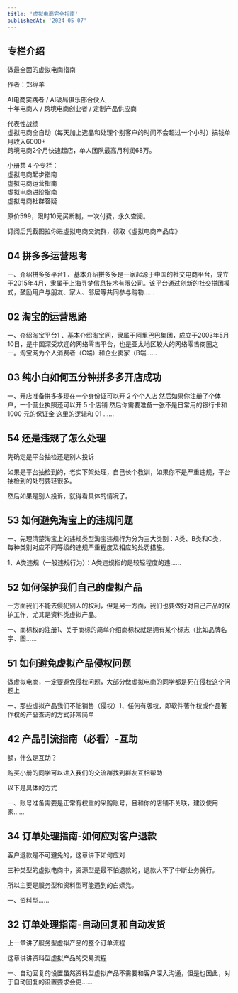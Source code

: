 ```yaml
---
title: '虚拟电商完全指南'
publishedAt: '2024-05-07'
---
```


## 专栏介绍

做最全面的虚拟电商指南  
   
作者：郑绵羊  
  
AI电商实践者 / AI破局俱乐部合伙人  
十年电商人 / 跨境电商创业者 / 定制产品供应商  
  
代表性战绩  
虚拟电商全自动（每天加上选品和处理个别客户的时间不会超过一个小时）搞钱单月收入6000+  
跨境电商2个月快速起店，单人团队最高月利润68万。  
   
小册共 4 个专栏：  
虚拟电商起步指南  
虚拟电商运营指南  
虚拟电商进阶指南  
虚拟电商社群答疑  
   
原价599，限时10元买断制，一次付费，永久查阅。   
   
订阅后凭截图拉你进虚拟电商交流群，领取《虚拟电商产品库》

## 04 拼多多运营思考
一、介绍拼多多平台1 、基本介绍拼多多是一家起源于中国的社交电商平台，成立于2015年4月，隶属于上海寻梦信息技术有限公司。该平台通过创新的社交拼团模式，鼓励用户与朋友、家人、邻居等共同参与购物......

## 02 淘宝的运营思路
一、介绍淘宝平台1 、基本介绍淘宝网，隶属于阿里巴巴集团，成立于2003年5月10日，是中国深受欢迎的网络零售平台，也是亚太地区较大的网络零售商圈之一。淘宝网为个人消费者（C端）和企业卖家（B端......

## 03 纯小白如何五分钟拼多多开店成功
一、开店准备拼多多现在一个身份证可以开 2 个个人店 然后如果你注册了个体户，一个营业执照还可以开 5 个店铺 然后你需要准备一张不是日常用的银行卡和 1000 元的保证金 这里的逻辑和 01 ......

## 54 还是违规了怎么处理
先确定是平台抽检还是别人投诉

如果是平台抽检到的，老实下架处理，自己长个教训，如果你不是严重违规，平台抽检到的处罚要轻很多。

然后如果是别人投诉，就得看具体的情况了。

## 53 如何避免淘宝上的违规问题
一、先理清楚淘宝上的违规类型淘宝违规行为分为三大类别：A类、B类和C类，每种类别对应不同等级的违规严重程度及相应的处罚措施。

1、A类违规（一般违规行为）：A类违规指的是较轻程度的违......

## 52 如何保护我们自己的虚拟产品
一方面我们不能去侵犯别人的权利，但是另一方面，我们也要做好对自己产品的保护工作，尤其是资料类虚拟产品。

一、商标权的注册1、关于商标的简单介绍商标权就是拥有某个标志（比如品牌名字、图......

## 51 如何避免虚拟产品侵权问题
做虚拟电商，一定要避免侵权问题，大部分做虚拟电商的同学都是死在侵权这个问题上

一、那些虚拟产品我们不能销售（侵权）1、任何有版权，即软件著作权或作品著作权的产品查询的方式非常简单

## 42 产品引流指南（必看）-互助
额，什么是互助？

购买小册的同学可以进入我们的交流群找到群友互相帮助

以下是具体的方式

一、账号准备需要是正常有权重的采购账号，且和你的店铺不关联，建议使用家......

## 34 订单处理指南-如何应对客户退款
客户退款是不可避免的，这章讲下如何应对

三种类型的虚拟电商中，资源型是最不怕退款的，退款大不了中断业务就行。

所以主要是服务型和资料型可能遇到的白嫖党。

一、资料型......

## 32 订单处理指南-自动回复和自动发货
上一章讲了服务型虚拟产品的整个订单流程

这章讲讲资料型虚拟产品的交易流程

一、自动回复的设置虽然资料型虚拟产品不需要和客户深入沟通，但是也因此，对于自动回复的设置要求会更......

